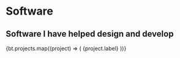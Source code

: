 
# Software

## Software I have helped design and develop

<div className="not-prose grid gap-3 mt-12">
  {bt.projects.map((project) => (
    <OutLink href={project.href} key={project.label} desc={project.desc}>
      {project.label}
    </OutLink>
  ))}
</div>
